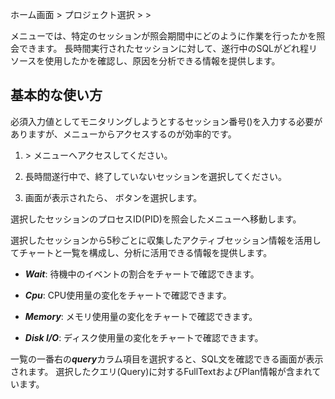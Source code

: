 ホーム画面 &gt; プロジェクト選択 &gt; <Cmdname sid="side_analysis" className="uitext" /> &gt; <Cmdname sid="side_sessionHistory" className="uitext" />

<Cmdname sid="side_sessionHistory" className="uitext" />メニューでは、特定のセッションが照会期間中にどのように作業を行ったかを照会できます。 長時間実行されたセッションに対して、遂行中のSQLがどれ程リソースを使用したかを確認し、原因を分析できる情報を提供します。

## 基本的な使い方

必須入力値としてモニタリングしようとするセッション番号(<Cmdname sid="TTL06802" className="uitext" />)を入力する必要がありますが、<Cmdname sid="side_dbMonitoring" className="uitext" />メニューからアクセスするのが効率的です。

1. <Cmdname sid="side_dashboard" className="uitext" /> &gt; <Cmdname sid="side_dbMonitoring" className="uitext" />メニューへアクセスしてください。

2. 長時間遂行中で、終了していないセッションを選択してください。

   <InDoc product="postgresql"><ImgLang img='db-session-history-01.png' desc='インスタンスモニタリング' /></InDoc>

   <InDoc product="oracle-pro,oracle"><ImgLang img='db-session-history-oracle-pro-01.png' desc='インスタンスモニタリング' /></InDoc>

3. <Cmdname sid="session_detail" className="uitext" />画面が表示されたら、<Cmdname sid="TTL06721" className="uitext" /> ボタンを選択します。

   <InDoc product="postgresql"><ImgLang img='db-session-history-02.png' desc='セッション履歴' /></InDoc>

   <InDoc product="oracle-pro,oracle"><ImgLang img='db-session-history-oracle-pro-02.png' desc='セッション履歴' /></InDoc>

選択したセッションのプロセスID(PID)を照会した<Cmdname sid="side_sessionHistory" className="uitext" />メニューへ移動します。

<InDoc product="oracle-pro,oracle"><ImgLang img='db-session-history-oracle-pro-03.png' desc='セッション履歴' /></InDoc>

<InDoc product="postgresql"><ImgLang img='db-session-history-03.png' desc='セッション履歴' /></InDoc>

選択したセッションから5秒ごとに収集したアクティブセッション情報を活用してチャートと一覧を構成し、分析に活用できる情報を提供します。 

- ***Wait***: 待機中のイベントの割合をチャートで確認できます。

- ***Cpu***: CPU使用量の変化をチャートで確認できます。

- ***Memory***: メモリ使用量の変化をチャートで確認できます。

- ***Disk I/O***: ディスク使用量の変化をチャートで確認できます。

一覧の一番右の***query***カラム項目を選択すると、SQL文を確認できる<Cmdname sid="TTL06224" className="uitext" />画面が表示されます。 選択したクエリ(Query)に対するFullTextおよびPlan情報が含まれています。

